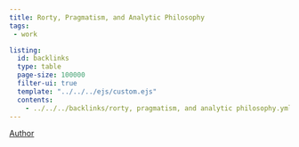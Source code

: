```yaml
---
title: Rorty, Pragmatism, and Analytic Philosophy
tags: 
 - work 

listing:
  id: backlinks
  type: table
  page-size: 100000
  filter-ui: true
  template: "../../../ejs/custom.ejs"
  contents:
    - ../../../backlinks/rorty, pragmatism, and analytic philosophy.yml
---
```


[Author](/docs/phil/people/Cheryl Misak.html)


